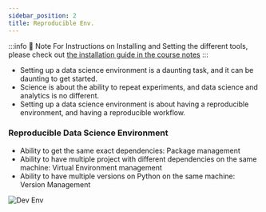 ```yaml
---
sidebar_position: 2
title: Reproducible Env.
---
```


:::info 🦉 Note 
For Instructions on Installing and Setting the different tools, please check out [the installation guide in the course notes](/guides/installation-guides)
:::

* Setting up a data science environment is a daunting task, and it can be daunting to get started.
* Science is about the ability to repeat experiments, and data science and analytics is no different.
* Setting up a data science environment is about having a reproducible environment, and having a reproducible workflow.

### Reproducible Data Science Environment
* Ability to get the same exact dependencies: Package management
* Ability to have multiple project with different dependencies on the same machine: Virtual Environment management
* Ability to have multiple versions on Python on the same machine: Version Management

![Dev Env](./dev-env.001.png)